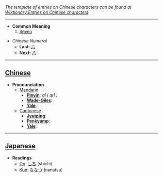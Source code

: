 ''The template of entries on Chinese characters can be found at [[Wiktionary:Entries on Chinese characters]].''

----

* '''Common Meaning'''
*# [[Seven]]

*''Chinese Numeral''
**'''Last:''' [[六]]
**'''Next:''' [[八]]

----

== [[Chinese]] ==

*'''Pronounciation '''
**[[Mandarin]]
***'''[[Pinyin]]''': ''qī ( qi1 )''
***'''[[Wade-Giles]]''': 
***'''[[Yale]]''': 
**[[Cantonese]]
***'''[[Jyutping]]''': 
***'''[[Penkyamp]]''': 
***'''[[Yale]]''': 

----

== [[Japanese]] ==

*'''Readings'''
**[[On]]: [[しち]] (shichi)
**[[Kun]]: [[ななつ]] (nanatsu)